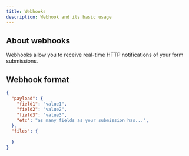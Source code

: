```yaml
---
title: Webhooks
description: Webhook and its basic usage
---
```


## About webhooks

Webhooks allow you to receive real-time HTTP notifications of your form submissions. 

## Webhook format

```json
{
  "payload": {
    "field1": "value1",
    "field2": "value2",
    "field3": "value3",
    "etc": "as many fields as your submission has...",
  },
  "files": {
    
  }
}
```
